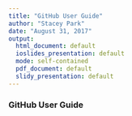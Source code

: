 ```yaml
---
title: "GitHub User Guide"
author: "Stacey Park"
date: "August 31, 2017"
output:
  html_document: default
  ioslides_presentation: default
  mode: self-contained
  pdf_document: default
  slidy_presentation: default
---
```


### GitHub User Guide



